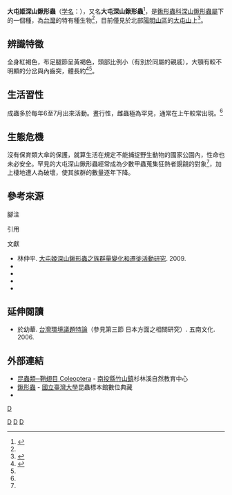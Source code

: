 {{Speciesbox
| taxon = Lucanus datunensis
| binomial_authority = Hashimoto, 1984{{r|TaiBNET-333950}}
| synonyms = 
| synonyms_ref =
}}

'''大屯姬深山鍬形蟲'''（[[学名|学名]]：''{{lang|la|Lucanus datunensis}}''），又名'''大屯深山鍬形蟲'''{{r|TaiBNET-333950}}<ref>{{cite web| url= http://www.imdap.entomol.ntu.edu.tw/CommonInsect.php?CIindex=categorylist&L=C&CC_ID=110| title= 鍬形蟲| publisher= [[國立臺灣大學|國立臺灣大學]]昆蟲標本館數位典藏| accessdate= 2015-08-19| archive-url= https://web.archive.org/web/20150326221140/http://www.imdap.entomol.ntu.edu.tw/CommonInsect.php?CIindex=categorylist&L=C&CC_ID=110| archive-date= 2015-03-26| dead-url= yes}}</ref>，是[[鍬形蟲科|鍬形蟲科]][[深山鍬形蟲屬|深山鍬形蟲屬]]下的一個種，為[[台灣|台灣]]的特有種生物<ref name="楊維晟200812-v2"/>，目前僅見於北部[[陽明山|陽明山區]]的[[大屯山|大屯山]]上<ref>{{cite book | author = 張永仁 | title = 鍬形蟲54 | publisher = 遠流 | year = 2006 | url = | isbn = 957-32-5783-1 }}</ref>。{{r|taubif-namecode-333950}}

== 辨識特徵 ==
全身紅褐色，布足腿節呈黃褐色，頭部比例小（有別於同屬的親戚），大顎有較不明顯的分岔與內齒突，體長約{{convert|23|至|38|mm}}<ref name=Yang2011-1>{{cite book | author = 楊維晟 | title = 賞蟲365天：春夏篇 | publisher = 天下文化 | year = 2011  | url = | isbn = 978-986-216-844-8 }}</ref><ref name="楊維晟200812-v2"/>。{{r|taubif-namecode-333950}}

== 生活習性 ==
成蟲多於每年6至7月出來活動。晝行性，雌蟲極為罕見，通常在上午較常出現。<ref name="楊維晟200812-v2"/>{{r|taubif-namecode-333950}}

== 生態危機 ==
沒有保育類大傘的保護，就算生活在規定不能捕捉野生動物的國家公園內，性命也未必安全。罕見的大屯深山鍬形蟲經常成為少數甲蟲蒐集狂熱者覬覦的對象<ref name=Yang2011-1/>{{noteTag|1=[[日本|日本]][[農林水產省|農林水產省]][[植物防疫所|植物防疫所]]曾實施禁止甲蟲進出口的法令，直到 1999 年才開始開放30餘種甲蟲活體的進出口（於幼華, 2006）。大屯深山鍬形蟲則於2003年3月28日起正式列入「（進出口）解禁種」，即開放進出口的種類，參見{{tsl|ja|日本に輸入可能なクワガタムシ一覧#ミヤマクワガタ属 Lucanus|日本進口可能名單|列表一}}及[http://www.kuwahouse.com/kaikin/species.html#n 列表二]}}，加上棲地遭人為破壞，使其族群的數量逐年下降。

== 參考來源 ==
{{commonscat|Lucanus datunensis}}
;腳注
{{NoteFoot}}

;引用
{{Reflist|1|refs=
<ref name="楊維晟200812-v2">{{harvnb|楊維晟|2008|p=32}}</ref>
<ref name="taubif-namecode-333950">{{cite web |url= http://taibif.tw/zh/namecode/333950 |title= Lucanus datunensis 大屯深山鍬形蟲 |publisher= 台灣生物多樣性資訊入口網-TaiBIF |accessdate= 2015-08-27 |archive-date= 2019-07-25 |archive-url= https://web.archive.org/web/20190725202020/http://taibif.tw/zh/namecode/333950 |dead-url= no }}</ref>
<ref name="TaiBNET-333950">{{TaiBNET| zh=大屯深山鍬形蟲 | id=333950  | binomial=Lucanus datunensis | authority=Hashimoto, 1984  | var= | accessdate=2013-01-24}}</ref>
}}

;文獻
{{Refbegin}}
* 林仲平. [http://eip.ymsnp.gov.tw/UD/library/A0080大屯姬深山鍬形蟲之族群量變化和遷徙活動研究.pdf 大屯姬深山鍬形蟲之族群量變化和遷徙活動研究]{{Dead link}}. 2009.
*{{clref|楊維晟|2008|ref= {{cite isbn| 9789862162507 | ref= harv | noedit}}}}
*{{clref|張永仁|2006|ref= {{cite isbn|9573257831|ref=harv|noedit}}}}
*{{clref|周文一|2013|ref= {{cite isbn|9789862621776|ref=harv|noedit}}}}
*{{clref|黃仕傑|2015|ref= {{cite isbn|9789864138012|ref=harv|noedit}}}}
{{Refend}}

== 延伸閱讀 ==
{{Refbegin}}
* 於幼華. [http://books.google.com.tw/books?id=aDlKO4qGNzAC&pg=PA461&lpg#v=onepage&q&f=false 台灣環境議題特論]{{Wayback|url=http://books.google.com.tw/books?id=aDlKO4qGNzAC&pg=PA461&lpg#v=onepage&q&f=false |date=20140910195739 }}（參見第三節 日本方面之相關研究）. 五南文化. 2006.
{{Refend}}

== 外部連結 ==
*[https://web.archive.org/web/20160304080857/http://nature.goto307.com.tw/data.php?id=2&cate=234 昆蟲類─鞘翅目 Coleoptera] - [[南投縣|南投縣]][[竹山鎮_(台灣)|竹山鎮]]杉林溪自然教育中心
*[https://web.archive.org/web/20150326221140/http://www.imdap.entomol.ntu.edu.tw/CommonInsect.php?CIindex=categorylist&L=C&CC_ID=110 鍬形蟲] - [[國立臺灣大學|國立臺灣大學]]昆蟲標本館數位典藏
*{{cite web |url= http://recreation.forest.gov.tw/epaper/epaper_97067.htm |title= 台灣10處森林遊樂區，鍬形蟲分布狀況表 |work= 台灣山林悠遊網電子報 |publisher= [[行政院農業委員會林務局|行政院農業委員會林務局]] |accessdate= 2015-08-25 |archive-url= https://web.archive.org/web/20160304092825/http://recreation.forest.gov.tw/epaper/epaper_97067.htm |archive-date= 2016-03-04 |dead-url= yes }}

{{Taxonbar}}
[[Category:深山鍬形蟲屬|D]]
[[category:台灣昆蟲|D]]
[[Category:台灣特有種|D]]
[[Category:_1984年描述的昆虫|D]]